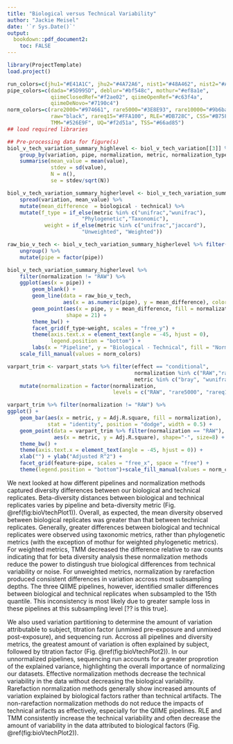 ```yaml
---
title: "Biological versus Technical Variability"
author: "Jackie Meisel"
date: '`r Sys.Date()`'
output:
  bookdown::pdf_document2: 
    toc: FALSE
---
```

<!-- differences between beta diversity metrics  -->
<!--
Biological versus technical variation results section, comparison of pairwise distances between biological and technical replicates and partitioning total variation into biological and technical components. 
-->

```r
library(ProjectTemplate)
load.project()

run_colors=c(jhu1="#E41A1C", jhu2="#4A72A6", nist1="#48A462", nist2="#A35390")
pipe_colors=c(dada="#5D995D", deblur="#bf548c", mothur="#ef8a1e", 
              qiimeClosedRef="#f2ae02", qiimeOpenRef="#c63f4a", 
              qiimeDeNovo="#7190c4")
norm_colors=c(rare2000="#974661", rare5000="#3E8E93", rare10000="#9b6ba3", 
              raw="black", rareq15="#FFA100", RLE="#DB728C", CSS="#B75F49", 
              TMM="#526E9F", UQ="#f2d51a", TSS="#66ad85")
## load required libraries
```

```r
## Pre-processing data for figure(s)
biol_v_tech_variation_summary_highlevel <- biol_v_tech_variation[[3]] %>% 
    group_by(variation, pipe, normalization, metric, normalization_type) %>%
    summarise(mean_value = mean(value), 
              stdev = sd(value), 
              N = n(), 
              se = stdev/sqrt(N))

biol_v_tech_variation_summary_higherlevel <- biol_v_tech_variation_summary_highlevel[, 1:6] %>%
    spread(variation, mean_value) %>%
    mutate(mean_difference  = biological - technical) %>% 
    mutate(f_type = if_else(metric %in% c("unifrac","wunifrac"), 
                        "Phylogenetic","Taxonomic"),
            weight = if_else(metric %in% c("unifrac","jaccard"),
                        "Unweighted", "Weighted"))

```

```r
raw_bio_v_tech <- biol_v_tech_variation_summary_higherlevel %>% filter(normalization == "RAW") %>% 
    ungroup() %>% 
    mutate(pipe = factor(pipe))

biol_v_tech_variation_summary_higherlevel %>% 
    filter(normalization != "RAW") %>% 
    ggplot(aes(x = pipe)) + 
        geom_blank() + 
        geom_line(data = raw_bio_v_tech, 
                  aes(x = as.numeric(pipe), y = mean_difference), color = "grey60") + 
        geom_point(aes(x = pipe, y = mean_difference, fill = normalization),
                   shape = 21) + 
        theme_bw() + 
        facet_grid(f_type~weight, scales = "free_y") + 
        theme(axis.text.x = element_text(angle = -45, hjust = 0),
              legend.position = "bottom") + 
        labs(x = "Pipeline", y = "Biological - Technical", fill = "Normalization") +
    scale_fill_manual(values = norm_colors)
```

```r
varpart_trim <- varpart_stats %>% filter(effect == "conditional", 
                                         normalization %in% c("RAW","rare5000", "rareq15","RLE","TMM"), 
                                         metric %in% c("bray", "wunifrac")) %>% 
    mutate(normalization = factor(normalization, 
                                  levels = c("RAW", "rare5000", "rareq15", "RLE", "TMM"), ordered = T))

varpart_trim %>% filter(normalization != "RAW") %>% 
ggplot() +
    geom_bar(aes(x = metric, y = Adj.R.square, fill = normalization),
             stat = "identity", position = "dodge", width = 0.5) + 
    geom_point(data = varpart_trim %>% filter(normalization == "RAW"),
               aes(x = metric, y = Adj.R.square), shape="-", size=8) + 
    theme_bw() +
    theme(axis.text.x = element_text(angle = -45, hjust = 0)) +
    xlab("") + ylab("Adjusted R^2") + 
    facet_grid(feature~pipe, scales = "free_x", space = "free") +
    theme(legend.position = "bottom")+scale_fill_manual(values = norm_colors)

``` 

We next looked at how different pipelines and normalization methods captured diversity differences between our biological and technical replicates. 
Beta-diversity distances between biological and technical replicates varies by pipeline and beta-diversity metric (Fig. \@ref(fig:bioVtechPlot1)). 
Overall, as expected, the mean diversity observed between biological replicates was greater than that between technical replicates. 
Generally, greater differences between biological and technical replicates were observed using taxonomic metrics, rather than phylogenetic metrics (with the exception of mothur for weighted phylogenetic metrics).
For weighted metrics, TMM decreased the difference relative to raw counts indicating that for beta diversity analysis these normalization methods reduce the power to distingush true biological differences from technical variability or noise. 
For unweighted metrics, normalization by rarefaction produced consistent differences in variation accross most subsampling depths. 
The three QIIME pipelines, however, identified smaller differences between biological and technical replicates when subsampled to the 15th quantile. 
This inconsistency is most likely due to greater sample loss in these pipelines at this subsampling level [?? is this true]. 

We also used variation partitioning to determine the amount of variation attributable to subject, titration factor (unmixed pre-exposure and unmixed post-exposure), and sequencing run. 
Accross all pipelines and diversity metrics, the greatest amount of variation is often explained by subject, followed by titration factor (Fig. \@ref(fig:bioVtechPlot2)). 
In our unnormalized pipelines, sequencing run accounts for a greater proprotion of the explained variance, highlighting the overall importance of normalizing our datasets. 
Effective normalization methods decrease the technical variability in the data without decreasing the biological variability. 
Rarefaction normalization methods generally show increased amounts of variation explained by biological factors rather than technical artifacts. 
The non-rarefaction normalization methods do not reduce the impacts of technical arifacts as effectively, especially for the QIIME pipelines. 
RLE and TMM consistently increase the technical variability and often decrease the amount of variability in the data attributed to biological factors (Fig. \@ref(fig:bioVtechPlot2)).  

